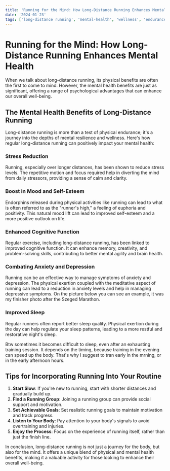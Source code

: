 ```yaml
---
title: 'Running for the Mind: How Long-Distance Running Enhances Mental Health'
date: '2024-01-23'
tags: ['long-distance running', 'mental-health', 'wellness', 'endurance']
---
```


# Running for the Mind: How Long-Distance Running Enhances Mental Health

When we talk about long-distance running, its physical benefits are often the first to come to mind. However, the mental health benefits are just as significant, offering a range of psychological advantages that can enhance our overall well-being.

<CustomImage
  src="https://raw.githubusercontent.com/dnlmlszl/fake-posts/main/images/mental-health.jpg"
  alt="Me Börzsöny Trail Halfmarathon"
/>

## The Mental Health Benefits of Long-Distance Running

Long-distance running is more than a test of physical endurance; it's a journey into the depths of mental resilience and wellness. Here's how regular long-distance running can positively impact your mental health:

### Stress Reduction

Running, especially over longer distances, has been shown to reduce stress levels. The repetitive motion and focus required help in diverting the mind from daily stressors, providing a sense of calm and clarity.

### Boost in Mood and Self-Esteem

Endorphins released during physical activities like running can lead to what is often referred to as the "runner's high," a feeling of euphoria and positivity. This natural mood lift can lead to improved self-esteem and a more positive outlook on life.

### Enhanced Cognitive Function

Regular exercise, including long-distance running, has been linked to improved cognitive function. It can enhance memory, creativity, and problem-solving skills, contributing to better mental agility and brain health.

### Combating Anxiety and Depression

Running can be an effective way to manage symptoms of anxiety and depression. The physical exertion coupled with the meditative aspect of running can lead to a reduction in anxiety levels and help in managing depressive symptoms.
On the picture below you can see an example, it was my finisher photo after the Szeged Marathon.

<CustomImage
  src="https://raw.githubusercontent.com/dnlmlszl/fake-posts/main/images/szeged-marathon.jpg"
  alt="Me Szeged Marathon"
/>

### Improved Sleep

Regular runners often report better sleep quality. Physical exertion during the day can help regulate your sleep patterns, leading to a more restful and restorative night's sleep.

Btw sometimes it becomes difficult to sleep, even after an exhausting training session. It depends on the timing, because training in the evening can speed up the body. That's why I suggest to tran early in the mrning, or in the
early afternoon hours.

## Tips for Incorporating Running Into Your Routine

1. **Start Slow**: If you're new to running, start with shorter distances and gradually build up.
2. **Find a Running Group**: Joining a running group can provide social support and motivation.
3. **Set Achievable Goals**: Set realistic running goals to maintain motivation and track progress.
4. **Listen to Your Body**: Pay attention to your body's signals to avoid overtraining and injuries.
5. **Enjoy the Process**: Focus on the experience of running itself, rather than just the finish line.

In conclusion, long-distance running is not just a journey for the body, but also for the mind. It offers a unique blend of physical and mental health benefits, making it a valuable activity for those looking to enhance their overall well-being.
